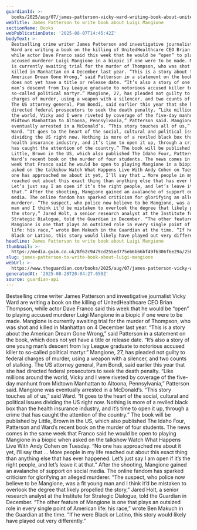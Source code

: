 ```yaml
---
guardianId: >-
  books/2025/aug/07/james-patterson-vicky-ward-writing-book-about-unitedhealthcare-ceo-killing
webTitle: James Patterson to write book about Luigi Mangione
sectionName: Books
webPublicationDate: '2025-08-07T14:45:42Z'
bodyText: >-
  Bestselling crime writer James Patterson and investigative journalist Vicky
  Ward are writing a book on the killing of UnitedHealthcare CEO Brian Thompson,
  while actor Dave Franco said this week that he would be “open” to playing
  accused murderer Luigi Mangione in a biopic if one were to be made. Mangione
  is currently awaiting trial for the murder of Thompson, who was shot and
  killed in Manhattan on 4 December last year. “This is a story about the
  American Dream Gone Wrong,” said Patterson in a statement on the book, which
  does not yet have a title or release date. “It’s also a story of one young
  man’s descent from Ivy League graduate to notorious accused killer to
  so-called political martyr.” Mangione, 27, has pleaded not guilty to federal
  charges of murder, using a weapon with a silencer, and two counts of stalking.
  The US attorney general, Pam Bondi, said earlier this year that she had
  directed federal prosecutors to seek the death penalty. “Like millions around
  the world, Vicky and I were riveted by coverage of the five-day manhunt from
  Midtown Manhattan to Altoona, Pennsylvania,” Patterson said. Mangione was
  eventually arrested in a McDonald’s. “This story touches all of us,” said
  Ward. “It goes to the heart of the social, cultural and political issues
  dividing the US right now. Nothing is more of a reviled black box than the
  health insurance industry, and it’s time to open it up, through a crime that
  has caught the attention of the country.” The book will be published by
  Little, Brown in the US, which also published The Idaho Four, Patterson and
  Ward’s recent book on the murder of four students. The news comes in the same
  week that Franco said he would be open to playing Mangione in a biopic when
  asked on the talkshow Watch What Happens Live With Andy Cohen on Tuesday. “No
  one has approached me about it yet, I’ll say that … More people in my life
  reached out about this exact thing than anything else that has ever happened.
  Let’s just say I am open if it’s the right people, and let’s leave it at
  that.” After the shooting, Mangione gained an avalanche of support on social
  media. The online fandom has sparked criticism for glorifying an alleged
  murderer. “The suspect, who police now believe to be Mangione, was a fit young
  man and I think it’d be mistaken to overlook the degree that likely propelled
  the story,” Jared Holt, a senior research analyst at the Institute for
  Strategic Dialogue, told the Guardian in December. “The other feature of
  Mangione is one that plays an outsized role in every single point of American
  life: his race,” wrote Ben Makuch in the Guardian at the time. “If he were
  Black or Latino, this story would likely have played out very differently.”
headline: James Patterson to write book about Luigi Mangione
thumbnail: >-
  https://media.guim.co.uk/8f62c9479cd255ed775eb6b66bf49f6306f6e29a/250_0_2500_2000/500.jpg
slug: james-patterson-to-write-book-about-luigi-mangione
webUrl: >-
  https://www.theguardian.com/books/2025/aug/07/james-patterson-vicky-ward-writing-book-about-unitedhealthcare-ceo-killing
generatedAt: '2025-08-28T20:04:27.650Z'
source: guardian-api
---
```

Bestselling crime writer James Patterson and investigative journalist Vicky Ward are writing a book on the killing of UnitedHealthcare CEO Brian Thompson, while actor Dave Franco said this week that he would be “open” to playing accused murderer Luigi Mangione in a biopic if one were to be made. Mangione is currently awaiting trial for the murder of Thompson, who was shot and killed in Manhattan on 4 December last year. “This is a story about the American Dream Gone Wrong,” said Patterson in a statement on the book, which does not yet have a title or release date. “It’s also a story of one young man’s descent from Ivy League graduate to notorious accused killer to so-called political martyr.” Mangione, 27, has pleaded not guilty to federal charges of murder, using a weapon with a silencer, and two counts of stalking. The US attorney general, Pam Bondi, said earlier this year that she had directed federal prosecutors to seek the death penalty. “Like millions around the world, Vicky and I were riveted by coverage of the five-day manhunt from Midtown Manhattan to Altoona, Pennsylvania,” Patterson said. Mangione was eventually arrested in a McDonald’s. “This story touches all of us,” said Ward. “It goes to the heart of the social, cultural and political issues dividing the US right now. Nothing is more of a reviled black box than the health insurance industry, and it’s time to open it up, through a crime that has caught the attention of the country.” The book will be published by Little, Brown in the US, which also published The Idaho Four, Patterson and Ward’s recent book on the murder of four students. The news comes in the same week that Franco said he would be open to playing Mangione in a biopic when asked on the talkshow Watch What Happens Live With Andy Cohen on Tuesday. “No one has approached me about it yet, I’ll say that … More people in my life reached out about this exact thing than anything else that has ever happened. Let’s just say I am open if it’s the right people, and let’s leave it at that.” After the shooting, Mangione gained an avalanche of support on social media. The online fandom has sparked criticism for glorifying an alleged murderer. “The suspect, who police now believe to be Mangione, was a fit young man and I think it’d be mistaken to overlook the degree that likely propelled the story,” Jared Holt, a senior research analyst at the Institute for Strategic Dialogue, told the Guardian in December. “The other feature of Mangione is one that plays an outsized role in every single point of American life: his race,” wrote Ben Makuch in the Guardian at the time. “If he were Black or Latino, this story would likely have played out very differently.”
